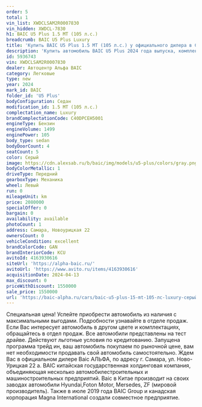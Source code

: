 ```yaml
---
order: 5
total: 1
vin_list: XWDCLSAM2R0007830
vin_hidden: XWDCL-7830
h1: BAIC U5 Plus 1.5 MT (105 л.с.)
breadcrumb: BAIC U5 Plus Luxury
title: 'Купить BAIC U5 Plus 1.5 MT (105 л.с.) у официального дилера в Самаре'
description: 'Купить автомобиль BAIC U5 Plus 2024 года выпуска, комплектация Luxury, цвет - Серый, двигатель - 1.5 MT (105 л.с.) у официального дилера в г. Самара. Стоимость данного автомобиля BAIC U5 Plus – 1550000'
id: 5936743
vin: XWDCLSAM2R0007830
dealer: Автоцентр Альфа BAIC
category: Легковые
type: new
year: 2024
mark_id: BAIC
folder_id: 'U5 Plus'
bodyConfiguration: Седан
modification_id: 1.5 MT (105 л.с.)
complectation_name: Luxury
brandComplectationCode: C40DPCEH5001
engineType: Бензин
engineVolume: 1499
enginePower: 105
body_type: sedan
bodyDoorCount: 4
seatCount: 5
color: Серый
image: https://cdn.alexsab.ru/b/baic/img/models/u5-plus/colors/gray.png
bodyColorMetallic: 1
driveType: Передний
gearboxType: Механика
wheel: Левый
run: 0
mileageUnit: km
price: 2080000
specialOffer: 0
bargain: 0
availability: available
photoCount: 1
address: Самара, Новоурицкая 22
ownersCount: 0
vehicleCondition: excellent
brandColorCode: GAN
brandInteriorCode: KCU
avitoId: 4163930616
siteUrl: 'https://alpha-baic.ru/'
avitoUrl: 'https://www.avito.ru/items/4163930616'
acquisitionDate: 2024-04-13
max_discount: 0
priceWithDiscount: 1550000
sale_price: 1550000
url: 'https://baic-alpha.ru/cars/baic-u5-plus-15-mt-105-лс-luxury-серый-2024/'
---
```

Специальная цена!
Успейте приобрести автомобиль из наличия с максимальными выгодами. Подробности узнавайте в отделе продаж.
Если Вас интересует автомобиль в другом цвете и комплектациях, обращайтесь в отдел продаж.
Все автомобили представлены на тест драйве.
Действуют льготные условия по кредитованию.
Запущена программа трейд ин, ваш автомобиль покупаем по рыночной цене, вам нет необходимости продавать свой автомобиль самостоятельно.
Ждем Вас в официальном дилере Baic АЛЬФА, по адресу г. Самара, ул. Ново-Урицкая 22 а.
BAIC китайская государственная холдинговая компания, объединяющая несколько автомобилестроительных и машиностроительных предприятий.
Baic в Китае производит на своих заводах автомобили Hyundai,Foton Motor, Mersedes, ZF (мировой производитель). Также в июле 2019 года BAIC Group и канадская корпорация Magna International создали совместное предприятие.